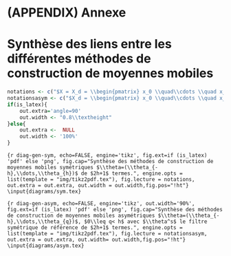 # (APPENDIX) Annexe {-} 

\newpage
# Synthèse des liens entre les différentes méthodes de construction de moyennes mobiles {#an-diag}

```r
notations <- c("$X = X_d = \\begin{pmatrix} x_0 \\quad\\cdots \\quad x_d \\end{pmatrix}$ avec $x_i'=\\begin{pmatrix} (-h)^i \\quad \\cdots \\quad (h)^i\\end{pmatrix}$.")
notationsasym <- c("$X_d = \\begin{pmatrix} x_0 \\quad\\cdots \\quad x_d \\end{pmatrix}$ avec $x_i'=\\begin{pmatrix} (-h)^i \\quad \\cdots \\quad (q)^i\\end{pmatrix}$ et $X=X_d$ avec $q=h$.")
if(is_latex){
    out.extra='angle=90'
    out.width <- "0.8\\textheight"
}else{
    out.extra <-  NULL
    out.width <- '100%'
}

```

```{r diag-gen-sym, echo=FALSE, engine='tikz', fig.ext=if (is_latex) 'pdf' else 'png', fig.cap="Synthèse des méthodes de construction de moyennes mobiles symétriques $\\theta=(\\theta_{-h},\\dots,\\theta_{h})$ de $2h+1$ termes.", engine.opts = list(template = "img/tikz2pdf.tex"), fig.lecture = notations, out.extra = out.extra, out.width = out.width,fig.pos="!ht"}
\input{diagrams/sym.tex}
```


```{r diag-gen-asym, echo=FALSE, engine='tikz', out.width='90%', fig.ext=if (is_latex) 'pdf' else 'png', fig.cap="Synthèse des méthodes de construction de moyennes mobiles asymétriques $\\theta=(\\theta_{-h},\\dots,\\theta_{q})$, $0\\leq q< h$ avec $\\theta^s$ le filtre symétrique de référence de $2h+1$ termes.", engine.opts = list(template = "img/tikz2pdf.tex"), fig.lecture = notationsasym, out.extra = out.extra, out.width= out.width,fig.pos="!ht"}
\input{diagrams/asym.tex}
```

